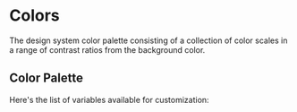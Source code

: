 
<Meta title="theme/Colors" />

# Colors

The design system color palette consisting of a collection of color scales in a
range of contrast ratios from the background color.

## Color Palette

Here's the list of variables available for customization:

<ColorPalette>
  <ColorItem
    title="background"
    colors={{
      DEFAULT: "hsl(var(--background))",
      body: "hsl(var(--background-body))",
      overlay: "hsl(var(--background-overlay))",
      strong: "hsl(var(--background-strong))",
      stronger: "hsl(var(--background-stronger))",
      strongest: "hsl(var(--background-strongest))",
      weak: "hsl(var(--background-weak))",
    }}
  />
  <ColorItem
    title="background-destructive"
    colors={{
      DEFAULT: "hsl(var(--background-destructive))",
      strong: "hsl(var(--background-destructive-strong))",
      stronger: "hsl(var(--background-destructive-stronger))",
      strongest: "hsl(var(--background-destructive-strongest))",
      weak: "hsl(var(--background-destructive-weak))",
      weaker: "hsl(var(--background-destructive-weaker))",
      weakest: "hsl(var(--background-destructive-weakest))",
    }}
  />
  <ColorItem
    title="background-error"
    colors={{
      DEFAULT: "hsl(var(--background-error))",
      strong: "hsl(var(--background-error-strong))",
      stronger: "hsl(var(--background-error-stronger))",
      strongest: "hsl(var(--background-error-strongest))",
      weakest: "hsl(var(--background-error-weakest))",
    }}
  />
  <ColorItem
    title="background-info"
    colors={{
      DEFAULT: "hsl(var(--background-info))",
      weakest: "hsl(var(--background-info-weakest))",
    }}
  />
  <ColorItem
    title="background-body-inverse"
    colors={{
      DEFAULT: "hsl(var(--background-body-inverse))",
    }}
  />
  <ColorItem
    title="background-inverse"
    colors={{
      DEFAULT: "hsl(var(--background-inverse))",
      strong: "hsl(var(--background-inverse-strong))",
      stronger: "hsl(var(--background-inverse-stronger))",
    }}
  />
  <ColorItem
    title="background-primary"
    colors={{
      DEFAULT: "hsl(var(--background-primary))",
      strong: "hsl(var(--background-primary-strong))",
      stronger: "hsl(var(--background-primary-stronger))",
      strongest: "hsl(var(--background-primary-strongest))",
      weak: "hsl(var(--background-primary-weak))",
      weaker: "hsl(var(--background-primary-weaker))",
      weakest: "hsl(var(--background-primary-weakest))",
    }}
  />
  <ColorItem
    title="background-success"
    colors={{
      DEFAULT: "hsl(var(--background-success))",
      weakest: "hsl(var(--background-success-weakest))",
    }}
  />
  <ColorItem
    title="background-warning"
    colors={{
      DEFAULT: "hsl(var(--background-warning))",
      weakest: "hsl(var(--background-warning-weakest))",
    }}
  />
  <ColorItem
    title="border"
    colors={{
      DEFAULT: "hsl(var(--border))",
      strong: "hsl(var(--border-strong))",
      weak: "hsl(var(--border-weak))",
      weaker: "hsl(var(--border-weaker))",
      weakest: "hsl(var(--border-weakest))",
    }}
  />
  <ColorItem
    title="border-destructive"
    colors={{
      DEFAULT: "hsl(var(--border-destructive))",
      strong: "hsl(var(--border-destructive-strong))",
      stronger: "hsl(var(--border-destructive-stronger))",
      strongest: "hsl(var(--border-destructive-strongest))",
      weak: "hsl(var(--border-destructive-weak))",
      weaker: "hsl(var(--border-destructive-weaker))",
      weakest: "hsl(var(--border-destructive-weakest))",
    }}
  />
  <ColorItem
    title="border-error"
    colors={{
      DEFAULT: "hsl(var(--border-error))",
      strong: "hsl(var(--border-error-strong))",
      stronger: "hsl(var(--border-error-stronger))",
      strongest: "hsl(var(--border-error-strongest))",
      weak: "hsl(var(--border-error-weak))",
      weaker: "hsl(var(--border-error-weaker))",
      weakest: "hsl(var(--border-error-weakest))",
    }}
  />
  <ColorItem
    title="border-info"
    colors={{
      DEFAULT: "hsl(var(--border-info))",
      weak: "hsl(var(--border-info-weak))",
      weaker: "hsl(var(--border-info-weaker))",
      weakest: "hsl(var(--border-info-weakest))",
    }}
  />
  <ColorItem
    title="border-inverse"
    colors={{
      DEFAULT: "hsl(var(--border-inverse))",
      strong: "hsl(var(--border-inverse-strong))",
      stronger: "hsl(var(--border-inverse-stronger))",
      strongest: "hsl(var(--border-inverse-strongest))",
      weaker: "hsl(var(--border-inverse-weaker))",
      weakest: "hsl(var(--border-inverse-weakest))",
    }}
  />
  <ColorItem
    title="border-primary"
    colors={{
      DEFAULT: "hsl(var(--border-primary))",
      strong: "hsl(var(--border-primary-strong))",
      stronger: "hsl(var(--border-primary-stronger))",
      strongest: "hsl(var(--border-primary-strongest))",
      weak: "hsl(var(--border-primary-weak))",
      weaker: "hsl(var(--border-primary-weaker))",
      weakest: "hsl(var(--border-primary-weakest))",
    }}
  />
  <ColorItem
    title="border-success"
    colors={{
      DEFAULT: "hsl(var(--border-success))",
      weak: "hsl(var(--border-success-weak))",
      weaker: "hsl(var(--border-success-weaker))",
      weakest: "hsl(var(--border-success-weakest))",
    }}
  />
  <ColorItem
    title="border-warning"
    colors={{
      DEFAULT: "hsl(var(--border-warning))",
      weak: "hsl(var(--border-warning-weak))",
      weaker: "hsl(var(--border-warning-weaker))",
      weakest: "hsl(var(--border-warning-weakest))",
    }}
  />
  <ColorItem
    title="data-visualization"
    colors={{
      1: "hsl(var(--data-visualization-1))",
      2: "hsl(var(--data-visualization-2))",
      3: "hsl(var(--data-visualization-3))",
      4: "hsl(var(--data-visualization-4))",
      5: "hsl(var(--data-visualization-5))",
      6: "hsl(var(--data-visualization-6))",
      7: "hsl(var(--data-visualization-7))",
      8: "hsl(var(--data-visualization-8))",
      9: "hsl(var(--data-visualization-9))",
      10: "hsl(var(--data-visualization-10))",
    }}
  />
  <ColorItem
    title="text"
    colors={{
      DEFAULT: "hsl(var(--text))",
      weak: "hsl(var(--text-weak))",
      weaker: "hsl(var(--text-weaker))",
      weakest: "hsl(var(--text-weakest))",
    }}
  />
  <ColorItem
    title="text-destructive"
    colors={{
      DEFAULT: "hsl(var(--text-destructive))",
      strong: "hsl(var(--text-destructive-strong))",
      stronger: "hsl(var(--text-destructive-stronger))",
      strongest: "hsl(var(--text-destructive-strongest))",
      weak: "hsl(var(--text-destructive-weak))",
    }}
  />
  <ColorItem
    title="text-error"
    colors={{
      DEFAULT: "hsl(var(--text-error))",
      strong: "hsl(var(--text-error-strong))",
      stronger: "hsl(var(--text-error-stronger))",
      strongest: "hsl(var(--text-error-strongest))",
      weak: "hsl(var(--text-error-weak))",
    }}
  />
  <ColorItem
    title="text-icon"
    colors={{
      DEFAULT: "hsl(var(--text-icon))",
      error: "hsl(var(--text-icon-error))",
      info: "hsl(var(--text-icon-info))",
      inverse: "hsl(var(--text-icon-inverse))",
      success: "hsl(var(--text-icon-success))",
      warning: "hsl(var(--text-icon-warning))",
      weaker: "hsl(var(--text-icon-weaker))",
    }}
  />
  <ColorItem
    title="text-info"
    colors={{
      DEFAULT: "hsl(var(--text-info))",
      strong: "hsl(var(--text-info-strong))",
    }}
  />
  <ColorItem
    title="text-inverse"
    colors={{
      DEFAULT: "hsl(var(--text-inverse))",
      weak: "hsl(var(--text-inverse-weak))",
      weaker: "hsl(var(--text-inverse-weaker))",
      weakest: "hsl(var(--text-inverse-weakest))",
    }}
  />
  <ColorItem
    title="text-link"
    colors={{
      DEFAULT: "hsl(var(--text-link))",
      strong: "hsl(var(--text-link-strong))",
      stronger: "hsl(var(--text-link-stronger))",
      strongest: "hsl(var(--text-link-strongest))",
      weak: "hsl(var(--text-link-weak))",
    }}
  />
  <ColorItem
    title="text-link-destructive"
    colors={{
      DEFAULT: "hsl(var(--text-link-destructive))",
      strong: "hsl(var(--text-link-destructive-strong))",
      stronger: "hsl(var(--text-link-destructive-stronger))",
      strongest: "hsl(var(--text-link-destructive-strongest))",
      weak: "hsl(var(--text-link-destructive-weak))",
    }}
  />
  <ColorItem
    title="text-primary"
    colors={{
      DEFAULT: "hsl(var(--text-primary))",
      strong: "hsl(var(--text-primary-strong))",
      stronger: "hsl(var(--text-primary-stronger))",
      strongest: "hsl(var(--text-primary-strongest))",
      weak: "hsl(var(--text-primary-weak))",
    }}
  />
  <ColorItem
    title="text-success"
    colors={{
      DEFAULT: "hsl(var(--text-success))",
    }}
  />
  <ColorItem
    title="text-warning"
    colors={{
      DEFAULT: "hsl(var(--text-warning))",
      strong: "hsl(var(--text-warning-strong))",
    }}
  />
</ColorPalette>

